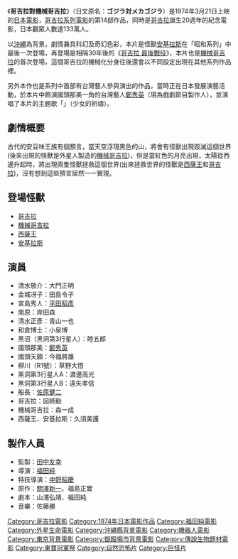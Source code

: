 {{Unreferenced|time=2021-02-02T05:28:45+00:00}}
{{noteTA
|1=zh-cn:哥斯拉对机械哥斯拉; zh-tw:鐵甲哥吉拉; zh-hk:哥斯拉對機械哥吉拉;
}}
{{Infobox Film
| name               = 哥吉拉對機械哥吉拉
| original_name      = ゴジラ対メカゴジラ
| image              = 
| caption            = 
| director           = [[福田純|福田純]]
| producer           = [[田中友幸|田中友幸]]
| writer             = 山浦弘靖、福田純
| starring           = 大門正明、田島令子、平田昭彥
| music              = 佐藤勝
| narrator           = 
| cinematography     = 
| editing            = 
| production_company = [[東寶電影公司|東寶]]
| distributor        = 
| released           = 1974年3月21日
| runtime            = 84分鐘
| country            = {{JPN}}
| language           = 日語
| budget             = 
| gross              = 
| preceded_by        = [[哥吉拉對梅加洛|哥吉拉對梅加洛]]
| followed_by        = [[機械哥吉拉的逆襲|機械哥吉拉的逆襲]]
| website            = 
| amg_id             = 
| imdb_id            = 
| cn_name            = 
| hk_name            = 
| tw_name            = 鐵甲哥吉拉 (新生代寶信)
}}
《'''哥吉拉對機械哥吉拉'''》（日文原名：'''ゴジラ対メカゴジラ'''）是1974年3月21日上映的[[日本|日本]][[電影|電影]]，[[哥吉拉系列電影|哥吉拉系列電影]]的第14部作品，同時是[[哥吉拉|哥吉拉]]誕生20週年的紀念電影，日本觀眾人數達133萬人。

以[[沖繩|沖繩]]為背景，劇情兼具科幻及奇幻色彩，本片是怪獸[[安基拉斯|安基拉斯]]在「昭和系列」中最後一次登場，再登場是相隔30年後的《[[哥吉拉_最後戰役|哥吉拉 最後戰役]]》，本片也是[[機械哥吉拉|機械哥吉拉]]的首次登場，這個哥吉拉的機械化分身往後還會以不同設定出現在其他系列作品裡。

另外本作也是系列中首部有台灣藝人參與演出的作品，當時正在日本發展演藝活動，於本片中飾演國頭那美一角的台灣藝人[[鄭秀英_(台灣藝人)|鄭秀英]]（現為戲劇節目製作人），並演唱了本片的主題歌「{{lang|ja|ミヤラビの祈り}}」（少女的祈禱）。

== 劇情概要 ==
古代的安豆味王族有個預言，當天空浮現黑色的山，將會有怪獸出現毀滅這個世界(後來出現的怪獸是外星人製造的[[機械哥吉拉|機械哥吉拉]])，但是當紅色的月亮出現，太陽從西邊升起時，將出現兩隻怪獸拯救這個世界(出來拯救世界的怪獸是[[西薩王|西薩王]]和[[哥吉拉|哥吉拉]])，沒有想到這些預言居然一一實現。

== 登場怪獸 ==
*[[哥吉拉|哥吉拉]]
*[[機械哥吉拉|機械哥吉拉]]
*[[西薩王|西薩王]]
*[[安基拉斯|安基拉斯]]

== 演員 ==
* 清水敬介：大門正明
* 金城冴子：田島令子
* 宮島秀人：[[平田昭彥|平田昭彥]]
* 南原：岸田森
* 清水正彥：青山一也
* 和倉博士：小泉博
* 黑沼（黑洞第3行星人）：睦五郎
* 國頭那美：[[鄭秀英_(台灣藝人)|鄭秀英]]
* 國頭天願：今福將雄 
* 柳川（R1號）：草野大悟
* 黑洞第3行星人A：渡邊高光
* 黑洞第3行星人B：遠矢孝信
* 船長：[[佐原健二|佐原健二]]
* 哥吉拉：図師勳
* 機械哥吉拉：森一成
* 西薩王、安基拉斯：久須美護

== 製作人員 ==
{{Portal box|日本|电影|琉球群島|災害}}
*監製：[[田中友幸|田中友幸]]
*導演：[[福田純|福田純]]
*特技導演：[[中野昭慶|中野昭慶]]
*原作：[[關澤新一|關澤新一]]、福島正實
*劇本：山浦弘靖、福田純
*音樂：佐藤勝

{{Godzilla}}
{{福田純監督作品}}
{{DEFAULTSORT:Gojira tai mekagojira}}
[[Category:哥吉拉電影|Category:哥吉拉電影]]
[[Category:1974年日本電影作品|Category:1974年日本電影作品]]
[[Category:福田純電影|Category:福田純電影]]
[[Category:外星生命電影|Category:外星生命電影]]
[[Category:沖繩縣背景電影|Category:沖繩縣背景電影]]
[[Category:機器人電影|Category:機器人電影]]
[[Category:東京背景電影|Category:東京背景電影]]
[[Category:御殿場市背景電影|Category:御殿場市背景電影]]
[[Category:傳說生物題材電影|Category:傳說生物題材電影]]
[[Category:東寶冠軍祭|Category:東寶冠軍祭]]
[[Category:自然恐怖片|Category:自然恐怖片]]
[[Category:巨怪片|Category:巨怪片]]